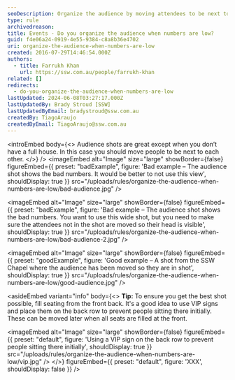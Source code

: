 ```yaml
---
seoDescription: Organize the audience by moving attendees to be next to each other when numbers are low to create a visually appealing event space.
type: rule
archivedreason:
title: Events - Do you organize the audience when numbers are low?
guid: f4e06a24-0919-4e55-9384-c8a8b36e4702
uri: organize-the-audience-when-numbers-are-low
created: 2016-07-29T14:46:54.000Z
authors:
  - title: Farrukh Khan
    url: https://ssw.com.au/people/farrukh-khan
related: []
redirects:
  - do-you-organize-the-audience-when-numbers-are-low
lastUpdated: 2024-06-08T03:27:17.000Z
lastUpdatedBy: Brady Stroud [SSW]
lastUpdatedByEmail: bradystroud@ssw.com.au
createdBy: TiagoAraujo
createdByEmail: TiagoAraujo@ssw.com.au
---
```


<introEmbed
  body={<>
Audience shots are great except when you don’t have a full house. In this case you should move people to be next to each other.
  </>}
/>
<imageEmbed
  alt="Image"
  size="large"
  showBorder={false}
  figureEmbed={{
    preset: "badExample",
    figure: 'Bad example – The audience shot shows the bad numbers. It would be better to not use this view',
    shouldDisplay: true
  }}
  src="/uploads/rules/organize-the-audience-when-numbers-are-low/bad-audience.jpg"
/>

<imageEmbed
  alt="Image"
  size="large"
  showBorder={false}
  figureEmbed={{
    preset: "badExample",
    figure: 'Bad example – The audience shot shows the bad numbers. You want to use this wide shot, but you need to make sure the attendees not in the shot are moved so their head is visible',
    shouldDisplay: true
  }}
  src="/uploads/rules/organize-the-audience-when-numbers-are-low/bad-audience-2.jpg"
/>

<imageEmbed
  alt="Image"
  size="large"
  showBorder={false}
  figureEmbed={{
    preset: "goodExample",
    figure: 'Good example – A shot from the SSW Chapel where the audience has been moved so they are in shot',
    shouldDisplay: true
  }}
  src="/uploads/rules/organize-the-audience-when-numbers-are-low/good-audience.jpg"
/>

<asideEmbed
  variant="info"
  body={<>
    **Tip:** To ensure you get the best shot possible, fill seating from the front back. It's a good idea to use VIP signs and place them on the back row to prevent people sitting there initially. These can be moved later when all seats are filled at the front.


<imageEmbed
  alt="Image"
  size="large"
  showBorder={false}
  figureEmbed={{
    preset: "default",
    figure: 'Using a VIP sign on the back row to prevent people sitting there initially',
    shouldDisplay: true
  }}
  src="/uploads/rules/organize-the-audience-when-numbers-are-low/vip.jpg"
/>
  </>}
  figureEmbed={{
    preset: "default",
    figure: 'XXX',
    shouldDisplay: false
  }}
/>
